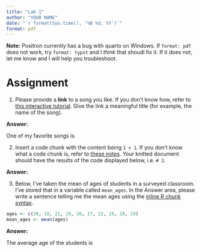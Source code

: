 ```yaml
---
title: "Lab 1"
author: "YOUR NAME"
date: "`r format(Sys.time(), '%B %d, %Y')`"
format: pdf
---
```


**Note:** Positron currently has a bug with quarto on Windows. 
If `format: pdf` does not work, try `format: typst` and I *think* that shoudl fix it. 
If it does not, let me know and I will help you troubleshoot.

# Assignment

1. Please provide a **link** to a song you like. 
   If you don't know how, refer to [this interactive tutorial](https://www.markdowntutorial.com/). 
   Give the link a meaningful title (for example, the name of the song).

**Answer:**

One of my favorite songs is 




2. Insert a code chunk with the content being `1 + 1`. 
   If you don't know what a code chunk is, refer to [these notes](https://evalf21.classes.andrewheiss.com/resource/rmarkdown/). 
   Your knitted document should have the results of the code displayed below, i.e. `# 2`.

**Answer:**





3. Below, I've taken the mean of ages of students in a surveyed classroom. 
   I've stored that in a variable called `mean_ages`. 
   In the Answer area, please write a sentence telling me the mean ages using the [inline R chunk syntax](https://evalf21.classes.andrewheiss.com/resource/rmarkdown/#inline-chunks). 

```r
ages <- c(20, 18, 21, 19, 20, 17, 22, 19, 18, 19)
mean_ages <- mean(ages)
```

**Answer:**

The average age of the students is 


